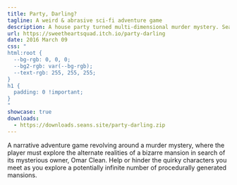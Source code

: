 ```yaml
---
title: Party, Darling?
tagline: A weird & abrasive sci-fi adventure game
description: A house party turned multi-dimensional murder mystery. Search for clues in a potentially infinite number of procedurally generated mansions.
url: https://sweetheartsquad.itch.io/party-darling
date: 2016 March 09
css: "
html:root {
  --bg-rgb: 0, 0, 0;
  --bg2-rgb: var(--bg-rgb);
  --text-rgb: 255, 255, 255;
}
h1 {
  padding: 0 !important;
}
"
showcase: true
downloads:
  - https://downloads.seans.site/party-darling.zip
---
```


A narrative adventure game revolving around a murder mystery, where the player must explore the alternate realities of a bizarre mansion in search of its mysterious owner, Omar Clean. Help or hinder the quirky characters you meet as you explore a potentially infinite number of procedurally generated mansions.
